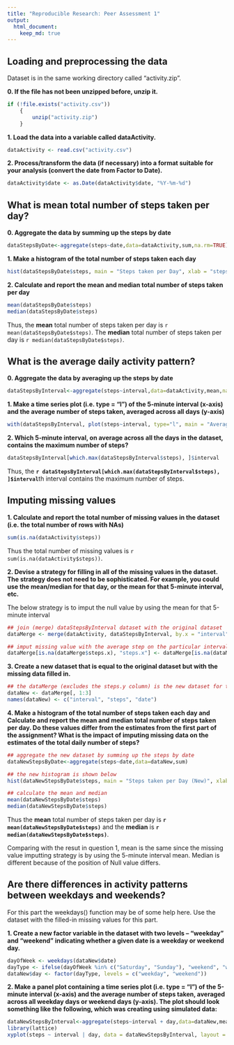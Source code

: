 ```yaml
---
title: "Reproducible Research: Peer Assessment 1"
output: 
  html_document:
    keep_md: true
---
```


## Loading and preprocessing the data
Dataset is in the same working directory called "activity.zip".

**0. If the file has not been unzipped before, unzip it.**
```r
if (!file.exists("activity.csv"))
    {
        unzip("activity.zip")
    }
```

**1. Load the data into a variable called dataActivity.**
```r
dataActivity <- read.csv("activity.csv")
```

**2. Process/transform the data (if necessary) into a format suitable for your analysis (convert the date from Factor to Date).**
```r
dataActivity$date <- as.Date(dataActivity$date, "%Y-%m-%d")
```

## What is mean total number of steps taken per day?

**0. Aggregate the data by summing up the steps by date**
```r
dataStepsByDate<-aggregate(steps~date,data=dataActivity,sum,na.rm=TRUE)
```

**1. Make a histogram of the total number of steps taken each day**
```r
hist(dataStepsByDate$steps, main = "Steps taken per Day", xlab = "steps per day")
```

**2. Calculate and report the mean and median total number of steps taken per day**
```r
mean(dataStepsByDate$steps)
median(dataStepsByDate$steps)
```

Thus, the **mean** total number of steps taken per day is `r mean(dataStepsByDate$steps)`.
The **median** total number of steps taken per day is `r median(dataStepsByDate$steps)`.

## What is the average daily activity pattern?

**0. Aggregate the data by averaging up the steps by date**
```r
dataStepsByInterval<-aggregate(steps~interval,data=dataActivity,mean,na.rm=TRUE)
```

**1. Make a time series plot (i.e. type = "l") of the 5-minute interval (x-axis) and the average number of steps taken, averaged across all days (y-axis)**
```r
with(dataStepsByInterval, plot(steps~interval, type="l", main = "Average Daily Activity"), xlab = "5-minute Interval", ylab = "Avergae Steps")
```

**2. Which 5-minute interval, on average across all the days in the dataset, contains the maximum number of steps?**
```r
dataStepsByInterval[which.max(dataStepsByInterval$steps), ]$interval
```

Thus, the **`r dataStepsByInterval[which.max(dataStepsByInterval$steps), ]$interval`**th interval contains the maximum number of steps.

## Imputing missing values

**1. Calculate and report the total number of missing values in the dataset (i.e. the total number of rows with NAs)**
```r
sum(is.na(dataActivity$steps))
```

Thus the total number of missing values is `r sum(is.na(dataActivity$steps))`.

**2. Devise a strategy for filling in all of the missing values in the dataset. The strategy does not need to be sophisticated. For example, you could use the mean/median for that day, or the mean for that 5-minute interval, etc.**

The below strategy is to imput the null value by using the mean for that 5-minute interval
```r
## join (merge) dataStepsByInterval dataset with the original dataset
dataMerge <- merge(dataActivity, dataStepsByInterval, by.x = "interval", by.y = "interval")

## imput missing value with the average step on the particular interval
dataMerge[is.na(dataMerge$steps.x), "steps.x"] <- dataMerge[is.na(dataMerge$steps.x), "steps.y"]
```

**3. Create a new dataset that is equal to the original dataset but with the missing data filled in.**
```r
## the dataMerge (excludes the steps.y column) is the new dataset for this question
dataNew <- dataMerge[, 1:3]
names(dataNew) <- c("interval", "steps", "date")
```

**4. Make a histogram of the total number of steps taken each day and Calculate and report the mean and median total number of steps taken per day. Do these values differ from the estimates from the first part of the assignment? What is the impact of imputing missing data on the estimates of the total daily number of steps?**
```r
## aggregate the new dataset by summing up the steps by date
dataNewStepsByDate<-aggregate(steps~date,data=dataNew,sum)

## the new histogram is shown below
hist(dataNewStepsByDate$steps, main = "Steps taken per Day (New)", xlab = "steps per day")

## calculate the mean and median
mean(dataNewStepsByDate$steps)
median(dataNewStepsByDate$steps)
```

Thus the **mean** total number of steps taken per day is **`r mean(dataNewStepsByDate$steps)`** and the **median** is **`r median(dataNewStepsByDate$steps)`**.

Comparing with the resut in question 1, mean is the same since the missing value imputting strategy is by using the 5-minute interval mean. Median is different because of the position of Null value differs.

## Are there differences in activity patterns between weekdays and weekends?
For this part the weekdays() function may be of some help here. Use the dataset with the filled-in missing values for this part.

**1. Create a new factor variable in the dataset with two levels -- "weekday" and "weekend" indicating whether a given date is a weekday or weekend day.**
```r
dayOfWeek <- weekdays(dataNew$date)
dayType <- ifelse(dayOfWeek %in% c("Saturday", "Sunday"), "weekend", "weekday")
dataNew$day <- factor(dayType, levels = c("weekday", "weekend"))
```

**2. Make a panel plot containing a time series plot (i.e. type = "l") of the 5-minute interval (x-axis) and the average number of steps taken, averaged across all weekday days or weekend days (y-axis). The plot should look something like the following, which was creating using simulated data:**
```r
dataNewStepsByInterval<-aggregate(steps~interval + day,data=dataNew,mean)
library(lattice)
xyplot(steps ~ interval | day, data = dataNewStepsByInterval, layout = c(1, 2), type="l")
```
